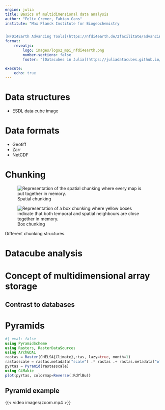 ```yaml
---
engine: julia
title: Basics of multidimensional data analysis
author: "Felix Cremer, Fabian Gans"
institute: "Max Planck Institute for Biogeochemistry 


[NFDI4Earth Advancing Tools](https://nfdi4earth.de/2facilitate/advancing-tools)"
format: 
    revealjs:
        logo: images/logo2_mpi_nfdi4earth.png
        number-sections: false
        footer: "[Datacubes in Julia](https://juliadatacubes.github.io/datacubes_in_julia_workshop/intro_ndarrays.html#/title-slide)"

execute:
    echo: true
---
```


# Data structures

- ESDL data cube image

# Data formats

- Geotiff
- Zarr
- NetCDF


# Chunking

::: {#fig-chunking layout-ncol=2}

![Spatial chunking](images/img1.png){alt="Representation of the spatial chunking where every map is put together in memory."}

![Box chunking](images/img2.png){alt="Representation of a box chunking where yellow boxes indicate that both temporal and spatial neighbours are close together in memory."}

Different chunking structures
:::

# Datacube analysis

# Concept of multidimensional array storage

## Contrast to databases

# Pyramids

```julia
#| eval: false
using PyramidScheme
using Rasters, RasterDataSources
using ArchGDAL
rastas = Raster(CHELSA{Climate},:tas, lazy=true, month=1)
rastasscale = rastas.metadata["scale"] .* rastas .+ rastas.metadata["offset"]
pyrtas = Pyramid(rastasscale)
using GLMakie
plot(pyrtas, colormap=Reverse(:RdYlBu))
```

## Pyramid example
{{< video images/zoom.mp4 >}}

